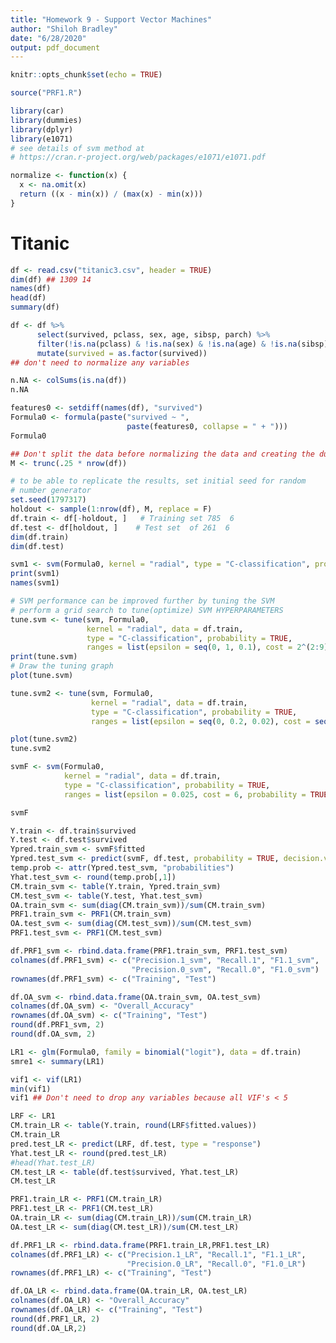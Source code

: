 ```yaml
---
title: "Homework 9 - Support Vector Machines"
author: "Shiloh Bradley"
date: "6/28/2020"
output: pdf_document
---
```


```r
knitr::opts_chunk$set(echo = TRUE)

source("PRF1.R")

library(car)
library(dummies)
library(dplyr)
library(e1071)
# see details of svm method at
# https://cran.r-project.org/web/packages/e1071/e1071.pdf
```

```r
normalize <- function(x) {
  x <- na.omit(x)
  return ((x - min(x)) / (max(x) - min(x)))  
}
```

# Titanic
```r
df <- read.csv("titanic3.csv", header = TRUE)
dim(df) ## 1309 14
names(df)
head(df)
summary(df)
```

```r
df <- df %>%
      select(survived, pclass, sex, age, sibsp, parch) %>%
      filter(!is.na(pclass) & !is.na(sex) & !is.na(age) & !is.na(sibsp) & !is.na(parch)) %>%
      mutate(survived = as.factor(survived)) 
## don't need to normalize any variables
```

```r
n.NA <- colSums(is.na(df))
n.NA
```

```r
features0 <- setdiff(names(df), "survived")
Formula0 <- formula(paste("survived ~ ", 
                          paste(features0, collapse = " + ")))
Formula0
```

```r
## Don't split the data before normalizing the data and creating the dummy variables
M <- trunc(.25 * nrow(df)) 

# to be able to replicate the results, set initial seed for random 
# number generator
set.seed(1797317)
holdout <- sample(1:nrow(df), M, replace = F)
df.train <- df[-holdout, ]   # Training set 785  6
df.test <- df[holdout, ]    # Test set  of 261  6
dim(df.train)
dim(df.test)
```

```r
svm1 <- svm(Formula0, kernel = "radial", type = "C-classification", probability = TRUE, data = df.train)
print(svm1) 
names(svm1)
```

```r
# SVM performance can be improved further by tuning the SVM
# perform a grid search to tune(optimize) SVM HYPERPARAMETERS
tune.svm <- tune(svm, Formula0,
                 kernel = "radial", data = df.train,
                 type = "C-classification", probability = TRUE,
                 ranges = list(epsilon = seq(0, 1, 0.1), cost = 2^(2:9)))
print(tune.svm)
# Draw the tuning graph
plot(tune.svm)
```

```r
tune.svm2 <- tune(svm, Formula0,
                  kernel = "radial", data = df.train,
                  type = "C-classification", probability = TRUE,
                  ranges = list(epsilon = seq(0, 0.2, 0.02), cost = seq(2, 10, 2)))

plot(tune.svm2)
tune.svm2
```

```r
svmF <- svm(Formula0,
            kernel = "radial", data = df.train,
            type = "C-classification", probability = TRUE,
            ranges = list(epsilon = 0.025, cost = 6, probability = TRUE))

svmF
```

```r
Y.train <- df.train$survived
Y.test <- df.test$survived
Ypred.train_svm <- svmF$fitted
Ypred.test_svm <- predict(svmF, df.test, probability = TRUE, decision.value = TRUE)
temp.prob <- attr(Ypred.test_svm, "probabilities")
Yhat.test_svm <- round(temp.prob[,1])
CM.train_svm <- table(Y.train, Ypred.train_svm)
CM.test_svm <- table(Y.test, Yhat.test_svm)
OA.train_svm <- sum(diag(CM.train_svm))/sum(CM.train_svm)
PRF1.train_svm <- PRF1(CM.train_svm)
OA.test_svm <- sum(diag(CM.test_svm))/sum(CM.test_svm)
PRF1.test_svm <- PRF1(CM.test_svm)
```

```r
df.PRF1_svm <- rbind.data.frame(PRF1.train_svm, PRF1.test_svm)
colnames(df.PRF1_svm) <- c("Precision.1_svm", "Recall.1", "F1.1_svm",
                           "Precision.0_svm", "Recall.0", "F1.0_svm")
rownames(df.PRF1_svm) <- c("Training", "Test")

df.OA_svm <- rbind.data.frame(OA.train_svm, OA.test_svm)
colnames(df.OA_svm) <- "Overall_Accuracy" 
rownames(df.OA_svm) <- c("Training", "Test")
round(df.PRF1_svm, 2)
round(df.OA_svm, 2)
```

```r
LR1 <- glm(Formula0, family = binomial("logit"), data = df.train)
smre1 <- summary(LR1)

vif1 <- vif(LR1)
min(vif1) 
vif1 ## Don't need to drop any variables because all VIF's < 5
```

```r
LRF <- LR1
CM.train_LR <- table(Y.train, round(LRF$fitted.values))
CM.train_LR
pred.test_LR <- predict(LRF, df.test, type = "response")
Yhat.test_LR <- round(pred.test_LR)
#head(Yhat.test_LR)
CM.test_LR <- table(df.test$survived, Yhat.test_LR)
CM.test_LR
```

```r
PRF1.train_LR <- PRF1(CM.train_LR) 
PRF1.test_LR <- PRF1(CM.test_LR) 
OA.train_LR <- sum(diag(CM.train_LR))/sum(CM.train_LR)
OA.test_LR <- sum(diag(CM.test_LR))/sum(CM.test_LR)
```

```r
df.PRF1_LR <- rbind.data.frame(PRF1.train_LR,PRF1.test_LR)
colnames(df.PRF1_LR) <- c("Precision.1_LR", "Recall.1", "F1.1_LR",
                          "Precision.0_LR", "Recall.0", "F1.0_LR")
rownames(df.PRF1_LR) <- c("Training", "Test")

df.OA_LR <- rbind.data.frame(OA.train_LR, OA.test_LR)
colnames(df.OA_LR) <- "Overall_Accuracy" 
rownames(df.OA_LR) <- c("Training", "Test")
round(df.PRF1_LR, 2)
round(df.OA_LR,2)
```
